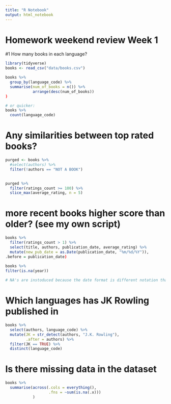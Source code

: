 ```yaml
---
title: "R Notebook"
output: html_notebook
---
```


# Homework weekend review Week 1

#1 How many books in each language?
```r
library(tidyverse)
books <- read_csv("data/books.csv")
```
```r
books %>% 
  group_by(language_code) %>% 
  summarise(num_of_books = n()) %>% 
            arrange(desc(num_of_books))
)

# or quicker:
books %>% 
  count(language_code)
```

# Any similarities between top rated books?

```r
purged <- books %>% 
  #select(authors) %>% 
  filter(!authors == "NOT A BOOK")
  

purged %>% 
  filter(ratings_count >= 100) %>% 
  slice_max(average_rating, n = 5)
```

# more recent books higher score than older? (see my own script)
```r
books %>% 
  filter(ratings_count > 1) %>% 
  select(title, authors, publication_date, average_rating) %>% 
  mutate(new_pub_date = as.Date(publication_date, "%m/%d/%Y")), 
.before = publication_date)
  
books %>% 
filter(is.na(year))

# NA's are instoduced because the date format is different notation than the rest.
```
# Which languages has JK Rowling published in

```r
books %>% 
  select(authors, language_code) %>% 
  mutate(JK = str_detect(authors, "J.K. Rowling"), 
         .after = authors) %>% 
  filter(JK == TRUE) %>% 
  distinct(language_code)


```

# Is there missing data in the dataset
```r
books %>% 
  summarise(across(.cols = everything(), 
                   .fns = ~sum(is.na(.x)))
            )
```

